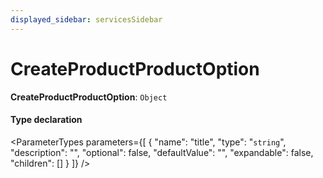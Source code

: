 ```yaml
---
displayed_sidebar: servicesSidebar
---
```



# CreateProductProductOption

 **CreateProductProductOption**: `Object`

#### Type declaration

<ParameterTypes parameters={[
  {
    "name": "title",
    "type": "`string`",
    "description": "",
    "optional": false,
    "defaultValue": "",
    "expandable": false,
    "children": []
  }
]} />
